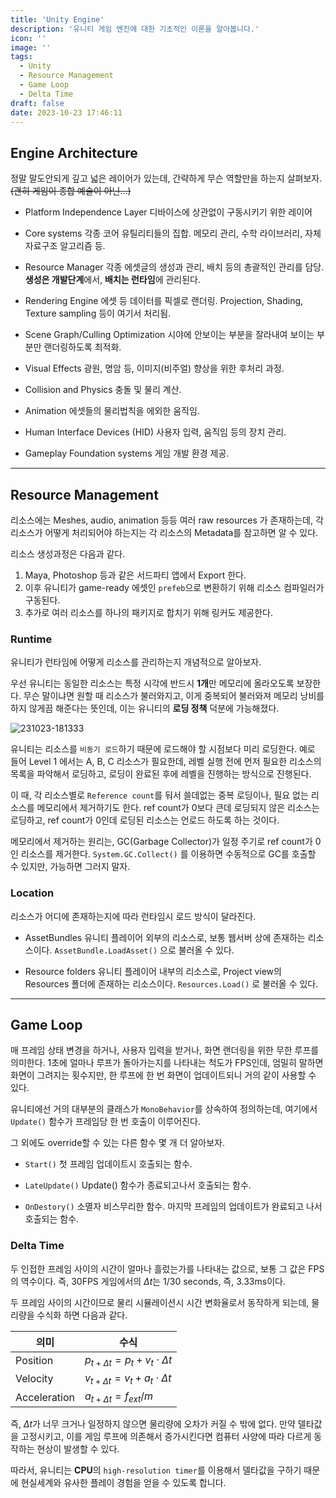 ```yaml
---
title: 'Unity Engine'
description: '유니티 게임 엔진에 대한 기초적인 이론을 알아봅니다.'
icon: ''
image: ''
tags:
  - Unity
  - Resource Management
  - Game Loop
  - Delta Time
draft: false
date: 2023-10-23 17:46:11
---
```


## Engine Architecture

정말 말도안되게 깊고 넓은 레이어가 있는데, 간략하게 무슨 역할만을 하는지 살펴보자.
~~(괜히 게임이 종합 예술이 아닌...)~~

- Platform Independence Layer
  디바이스에 상관없이 구동시키기 위한 레이어

- Core systems
  각종 코어 유틸리티들의 집합.
  메모리 관리, 수학 라이브러리, 자체 자료구조 알고리즘 등.

- Resource Manager
  각종 에셋글의 생성과 관리, 배치 등의 총괄적인 관리를 담당.
  **생성은 개발단계**에서, **배치는 런타임**에 관리된다.

- Rendering Engine
  에셋 등 데이터를 픽셀로 랜더링.
  Projection, Shading, Texture sampling 등이 여기서 처리됨.

- Scene Graph/Culling Optimization
  시야에 안보이는 부분을 잘라내여 보이는 부분만 랜더링하도록 최적화.

- Visual Effects
  광원, 명암 등, 이미지(비주얼) 향상을 위한 후처리 과정.

- Collision and Physics
  충돌 및 물리 계산.

- Animation
  에셋들의 물리법칙을 에외한 움직임.

- Human Interface Devices (HID)
  사용자 입력, 움직임 등의 장치 관리.

- Gameplay Foundation systems
  게임 개발 환경 제공.

---

## Resource Management

리소스에는 Meshes, audio, animation 등등 여러 raw resources 가 존재하는데, 각 리소스가 어떻게 처리되어야 하는지는 각 리소스의 Metadata를 참고하면 알 수 있다.

리소스 생성과정은 다음과 같다.
1. Maya, Photoshop 등과 같은 서드파티 앱에서 Export 한다.
2. 이후 유니티가 game-ready 에셋인 `prefeb`으로 변환하기 위해 리소스 컴파일러가 구동된다.
3. 추가로 여러 리소스를 하나의 패키지로 합치기 위해 링커도 제공한다.

### Runtime

유니티가 런타임에 어떻게 리소스를 관리하는지 개념적으로 알아보자.

우선 유니티는 동일한 리소스는 특정 시각에 반드시 **1개**만 메모리에 올라오도록 보장한다.
무슨 말이냐면 원할 때 리소스가 불러와지고, 이게 중복되어 불러와져 메모리 낭비를 하지 않게끔 해준다는 뜻인데, 이는 유니티의 **로딩 정책** 덕분에 가능해졌다.

![231023-181333](/posts/mid_01/231023-181333.png)

유니티는 리소스를 `비동기 로드`하기 때문에 로드해야 할 시점보다 미리 로딩한다.
예로 들어 Level 1 에서는 A, B, C 리소스가 필요한데, 레벨 실행 전에 먼저 필요한 리소스의 목록을 파악해서 로딩하고, 로딩이 완료된 후에 레벨을 진행하는 방식으로 진행된다.

이 때, 각 리소스별로 `Reference count`를 둬서 쓸데없는 중복 로딩이나, 필요 없는 리소스를 메모리에서 제거하기도 한다.
ref count가 0보다 큰데 로딩되지 않은 리소스는 로딩하고, ref count가 0인데 로딩된 리소스는 언로드 하도록 하는 것이다.

메모리에서 제거하는 원리는, GC(Garbage Collector)가 일정 주기로 ref count가 0인 리소스를 제거한다.
`System.GC.Collect()` 를 이용하면 수동적으로 GC를 호출할 수 있지만, 가능하면 그러지 말자.

### Location

리소스가 어디에 존재하는지에 따라 런타임시 로드 방식이 달라진다.

- AssetBundles
  유니티 플레이어 외부의 리소스로, 보통 웹서버 상에 존재하는 리소스이다.
  `AssetBundle.LoadAsset()` 으로 불러올 수 있다.

- Resource folders
  유니티 플레이어 내부의 리소스로, Project view의 Resources 폴더에 존재하는 리소스이다.
  `Resources.Load()` 로 불러올 수 있다.

---

## Game Loop

매 프레임 상태 변경을 하거나, 사용자 입력을 받거나, 화면 랜더링을 위한 무한 루프를 의미한다.
1초에 얼마나 루프가 돌아가는지를 나타내는 척도가 FPS인데, 엄밀히 말하면 화면이 그려지는 횟수지만, 한 루프에 한 번 화면이 업데이트되니 거의 같이 사용할 수 있다.

유니티에선 거의 대부분의 클래스가 `MonoBehavior`를 상속하여 정의하는데, 여기에서 `Update()` 함수가 프레임당 한 번 호출이 이루어진다.

그 외에도 override할 수 있는 다른 함수 몇 개 더 알아보자.

- `Start()`
  첫 프레임 업데이트시 호출되는 함수.

- `LateUpdate()`
  Update() 함수가 종료되고나서 호출되는 함수.

- `OnDestory()`
  소멸자 비스무리한 함수.
  마지막 프레임의 업데이트가 완료되고 나서 호출되는 함수.

### Delta Time

두 인접한 프레임 사이의 시간이 얼마나 흘렀는가를 나타내는 값으로, 보통 그 값은 FPS의 역수이다.
즉, 30FPS 게임에서의 $\Delta t$는 1/30 seconds, 즉, 3.33ms이다.

두 프레임 사이의 시간이므로 물리 시뮬레이션시 시간 변화율로서 동작하게 되는데, 물리량을 수식화 하면 다음과 같다.

| 의미 | 수식 |
|---|---|
| Position | $p_{t+\Delta t} = p_t + v_t \cdot \Delta t$ |
| Velocity | $v_{t+\Delta t} = v_t + a_t \cdot \Delta t$ |
| Acceleration | $a_{t+\Delta t} = f_{ext}/m$ |

즉, $\Delta t$가 너무 크거나 일정하지 않으면 물리량에 오차가 커질 수 밖에 없다.
만약 델타값을 고정시키고, 이를 게임 루프에 의존해서 증가시킨다면 컴퓨터 사양에 따라 다르게 동작하는 현상이 발생할 수 있다.

따라서, 유니티는 **CPU**의 `high-resolution timer`를 이용해서 델타값을 구하기 때문에 현실세계와 유사한 플레이 경험을 얻을 수 있도록 합니다.